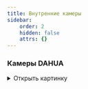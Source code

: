 ```yaml
---
title: Внутренние камеры
sidebar:
    order: 2
    hidden: false
    attrs: {}
---
```



<CardGrid stagger={false}>
    <LinkCard title="Города с рассрочкой"
                        href="https://clever.ertelecom.ru/content/space/4/folder/635/article/13578/page/0"
                        description="Список городов с доступной рассрочкой в базе знаний" target="_blank"/>
    <LinkCard title="Оформление рассрочки"
                        href="https://clever.ertelecom.ru/content/space/4/folder/635/article/13578/page/8"
                        description="Инструкция по оформлению рассрочки в базе знаний" target="_blank"/>
</CardGrid>

### Камеры DAHUA

<Tabs>
    <TabItem label="IMOU RANGER 2">
        <details>
            <summary>
                Открыть картинку
            </summary>

            <Image src="/images/cameras/dahua/Ranger2.jpg" alt="IMOU RANGER 2" width="600" height="100"
                               loading="lazy" decoding="async"/>

            <a href="/images/cameras/dlink/Ranger2.jpg" target="_self" download="IMOU RANGER 2.jpg">
                Скачать картинку
            </a>
        </details>

        ```txt
        Внутренняя камера DAHUA IMOU RANGER 2
        - Максимальное разрешение: 2 Мп. (1920х1080), 25 к/с.
        - Имеется ночная съёмка до 10 метров
        - Встроенный динамик для двусторонней связи
        - Углы обзора: по горизонтали - 93°, по вертикали - 48°, по диагонали - 115°
        - Встроенный микрофон
        - Возможно подключение кабелем или по Wi-Fi
        - Размеры: 106.1 × 77.4 × 77.4 мм.
        - Вес: 238г.
        - Гарантия 3 года

        Стоимость:
        - В собственность - 5 765 ₽
        ```

        Рассрочка от банка:

        ```
        - 2 008 ₽/мес. на 3 месяца (общая стоимость - 6 025 ₽)
        - 1 038 ₽/мес. на 6 месяцев (общая стоимость - 6 226 ₽)
        - 553 ₽/мес. на 12 месяцев (общая стоимость - 6 639 ₽)
        - 313 ₽/мес. на 24 месяцев (общая стоимость - 7 517 ₽)
        - 235 ₽/мес. на 36 месяцев (общая стоимость - 8 462 ₽)
        ```

        <LinkCard title="Камера в БЗ" href="https://clever.ertelecom.ru/content/space/4/article/1785"
                            description="Открыть камеру в базе знаний" target="_blank"/>
    </TabItem>

    <TabItem label="IMOU Cue 2">
        <details>
            <summary>
                Открыть картинку
            </summary>

            <Image src="/images/cameras/dahua/CUE2.jpg" alt="IMOU Cue 2" width="600" height="100"
                               loading="lazy" decoding="async"/>

            <a href="/images/cameras/dahua/CUE2.jpg" target="_self" download="IMOU Cue 2.jpg">
                Скачать картинку
            </a>
        </details>

        ```txt
        Внутренняя камера DAHUA IMOU Cue 2
        - Максимальное разрешение: 2 Мп. (1920х1080), 25 к/с.
        - Имеется ночная съёмка до 10 метров
        - Встроенный динамик для двусторонней связи
        - Углы обзора: по горизонтали - 112°, по вертикали - 58°, по диагонали - 131°
        - Встроенный микрофон
        - Встроенный детектор движения и саботажа
        - Возможно подключение только по Wi-Fi
        - Размеры: 66 × 33 × 109 мм.
        - Вес: 103 г.
        - Гарантия 3 года

        Стоимость:
        - В собственность - 3 960 ₽
        ```

        Рассрочка от банка:

        ```
        - 1 380 ₽/мес. на 3 месяца (общая стоимость - 4 139 ₽)
        - 713 ₽/мес. на 6 месяцев (общая стоимость - 4 276 ₽)
        - 380 ₽/мес. на 12 месяцев (общая стоимость - 4 560 ₽)
        - 215 ₽/мес. на 24 месяцев (общая стоимость - 5 163 ₽)
        - 161 ₽/мес. на 36 месяцев (общая стоимость - 5 812 ₽)
        ```

        <LinkCard title="Камера в БЗ" href="https://clever.ertelecom.ru/content/space/4/article/1786"
                            description="Открыть камеру в базе знаний" target="_blank"/>
    </TabItem>
</Tabs>
